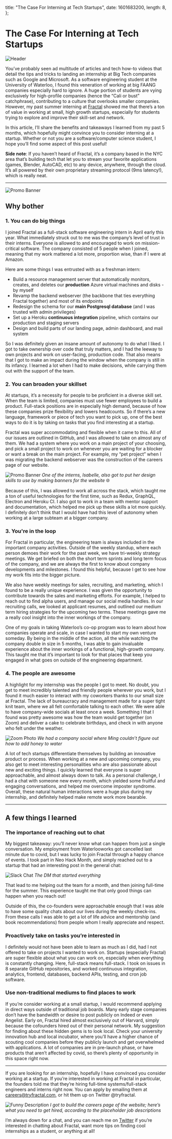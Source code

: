
  title: "The Case For Interning at Tech Startups",
  date: 1601683200,
  length: 8,
};

# The Case For Interning at Tech Startups

![Header](https://d2halst20r4hcy.cloudfront.net/wallpapers2/099/242/593/536/original/file.jpg)

You’ve probably seen ad multitude of articles and tech how-to videos that detail the tips and tricks to landing an internship at Big Tech companies such as Google and Microsoft. As a software engineering student at the University of Waterloo, I found this veneration of working at big FAANG companies especially hard to ignore. A huge portion of students are vying exclusively for high-profile companies (hence the “Cali or bust” catchphrase), contributing to a culture that overlooks smaller companies. However, my past summer interning at [Fractal](https://www.tryfractal.com/) showed me that there’s a ton of value in working at small, high growth startups, especially for students trying to explore and improve their skill-set and network.

In this article, I’ll share the benefits and takeaways I learned from my past 5 months, which hopefully might convince you to consider interning at a startup. Whether or not you are a software/computer science student, I hope you’ll find some aspect of this post useful!

**Side note**: If you haven’t heard of Fractal, it’s a company based in the NYC area that’s building tech that let you to stream your favorite applications (games, Blender, AutoCAD, etc) to any device, anywhere, through the cloud. It’s all powered by their own proprietary streaming protocol (9ms latency!), which is really neat.

---

![Promo Banner](https://miro.medium.com/max/2400/1*NYhQNE9v78MhPhTkcQ-W_A.png)

## Why bother

### 1. You can do big things

I joined Fractal as a full-stack software engineering intern in April early this year. What immediately struck out to me was the company’s level of trust in their interns. Everyone is allowed to and encouraged to work on mission-critical software. The company consisted of 5 people when I joined, meaning that my work mattered a lot more, proportion wise, than if I were at Amazon.

Here are some things I was entrusted with as a freshman intern:

- Build a resource management server that automatically monitors, creates, and deletes our **production** Azure virtual machines and disks - by myself
- Revamp the backend webserver (the backbone that ties everything Fractal together) and most of its endpoints
- Redesign the schema for our **main Postgresql database** (and I was trusted with admin privileges)
- Set up a Heroku **continuous integration** pipeline, which contains our production and staging servers
- Design and build parts of our landing page, admin dashboard, and mail system

So I was definitely given an insane amount of autonomy to do what I liked. I got to take ownership over code that truly matters, and I had the leeway to own projects and work on user-facing, production code. That also means that I got to make an impact during the window when the company is still in its infancy. I learned a lot when I had to make decisions, while carrying them out with the support of the team.

### 2. You can broaden your skillset

At startups, it’s a necessity for people to be proficient in a diverse skill set. When the team is limited, companies must use fewer employees to build a product. Full-stack positions are in especially high demand, because of how these companies prize flexibility and lowers headcounts. So if there’s a new language, framework or piece of tech you want to pick up, one of the best ways to do it is by taking on tasks that you find interesting at a startup.

Fractal was super accommodating and flexible when it came to this. All of our issues are outlined in GitHub, and I was allowed to take on almost any of them. We had a system where you work on a main project of your choosing, and pick a small project to work on whenever you are waiting for a blocker or want a break on the main project. For example, my “pet project” when I was migrating the backend webserver was the construction of the careers page of our website.

![Promo Banner](https://miro.medium.com/max/2400/1*nRlXomqqn71R5R4unQdmGA.jpeg)
_One of the interns, Isabelle, also got to put her design skills to use by making banners for the website_ 🌐

Because of this, I was allowed to work all across the stack, which taught me a ton of useful technologies for the first time, such as Redux, GraphQL, Electron and Heroku CI. I also got to work in a team with mentor support and documentation, which helped me pick up these skills a lot more quickly. I definitely don’t think that I would have had this level of autonomy when working at a large subteam at a bigger company.

### 3. You're in the loop

For Fractal in particular, the engineering team is always included in the important company activities. Outside of the weekly standup, where each person demoes their work for the past week, we have tri-weekly strategy meetings. We get briefed on both the short term sprints and long term focus of the company, and we are always the first to know about company developments and milestones. I found this helpful, because I get to see how my work fits into the bigger picture.

We also have weekly meetings for sales, recruiting, and marketing, which I found to be a really unique experience. I was given the opportunity to contribute towards the sales and marketing efforts. For example, I helped to reach out to find alpha users, and manage our social media handles. In our recruiting calls, we looked at applicant resumes, and outlined our medium term hiring strategies for the upcoming two terms. These meetings gave me a really cool insight into the inner workings of the company.

One of my goals in taking Waterloo’s co-op program was to learn about how companies operate and scale, in case I wanted to start my own venture someday. By being in the middle of the action, all the while watching the company double in size in 5 months, I was able to gain invaluable experience about the inner workings of a functional, high-growth company. This taught me that it’s important to look for that places that keep you engaged in what goes on outside of the engineering department.

### 4. The people are awesome

A highlight for my internship was the people I got to meet. No doubt, you get to meet incredibly talented and friendly people wherever you work, but I found it much easier to interact with my coworkers thanks to our small size at Fractal. The lack of bureaucracy and management made for a super tight knit team, where we all felt comfortable talking to each other. We were able to have company-wide socials at least once a week. Something I that I found was pretty awesome was how the team would get together (on Zoom) and deliver a cake to celebrate birthdays, and check in with anyone who felt under the weather.

![Zoom Photo](https://miro.medium.com/max/2400/1*XS4nhaE8pE68OHgMEoIpYQ.png)
_We had a company social where Ming couldn’t figure out how to add honey to water_

A lot of tech startups differentiate themselves by building an innovative product or process. When working at a new and upcoming company, you also get to meet interesting personalities who are also passionate about new and exciting things. I quickly learned that everyone is super approachable, and almost always down to talk. As a personal challenge, I had a chat with someone new every month, which yielded some fruitful and engaging conversations, and helped me overcome imposter syndrome. Overall, these natural human interactions were a huge plus during my internship, and definitely helped make remote work more bearable.

---

## A few things I learned

### The importance of reaching out to chat

My biggest takeaway: you’ll never know what can happen from just a single conversation. My employment from Waterlooworks got cancelled last minute due to covid, but I was lucky to join Fractal through a happy chance of events. I took part in Neo Hack Month, and simply reached out to a startup that had an interesting post in the general chat:

![Slack Chat](https://miro.medium.com/max/2400/1*uhGRaviDLaIOCZj-Lv--kQ.png)
_The DM that started everything_

That lead to me helping out the team for a month, and then joining full-time for the summer. This experience taught me that only good things can happen when you reach out!

Outside of this, the co-founders were approachable enough that I was able to have some quality chats about our lives during the weekly check-ins. From these calls I was able to get a lot of life advice and mentorship (and book recommendations) from people whom I really appreciate and respect.

### Proactively take on tasks you’re interested in

I definitely would not have been able to learn as much as I did, had I not offered to take on projects I wanted to work on. Startups (especially Fractal) are super flexible about what you can work on, especially when everything is constantly changing. Here, full-stack means full-stack. I took on issues in 8 separate GitHub repositories, and worked continuous integration, analytics, frontend, databases, backend APIs, testing, and cron job software.

### Use non-traditional mediums to find places to work

If you’re consider working at a small startup, I would recommend applying in direct ways outside of traditional job boards. Many early stage companies don’t have the bandwidth or desire to post publicly on Indeed or even Angelist. Early on, Fractal hired almost exclusively out of Harvard, simply because the cofounders hired out of their personal network. My suggestion for finding about these hidden gems is to look local. Check your university innovation hub and local incubator, where you’ll have a higher chance of scouting cool companies before they publicly launch and get overwhelmed with applications. A lot of companies are in pre-launch phase, or have products that aren’t affected by covid, so there’s plenty of opportunity in this space right now.

---

If you are looking for an internship, hopefully I have convinced you consider working at a startup. If you’re interested in working at Fractal in particular, the founders told me that they’re hiring full-time systems/full-stack engineers and interns right now. You can apply by emailing them at careers@tryfractal.com, or hit them up on Twitter @tryfractal.

![Funny Description](https://miro.medium.com/max/2400/1*sJeJLLWR8lQMcx1rqlnpxg.png)
_I got to build the careers page of the website; here’s what you need to get hired, according to the placeholder job descriptions_

I’m always down for a chat, and you can reach me on [Twitter](https://twitter.com/_JonathanXu) if you’re interested in chatting about Fractal, want more tips on finding cool internships as a student, or anything at all!
